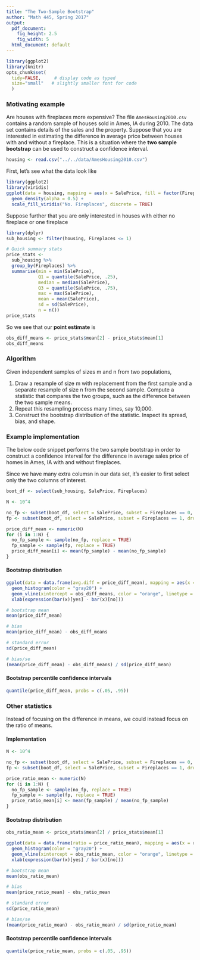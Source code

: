 ```yaml
---
title: "The Two-Sample Bootstrap"
author: "Math 445, Spring 2017"
output:
  pdf_document:
    fig_height: 2.5
    fig_width: 5
  html_document: default
---
```


```r
library(ggplot2)
library(knitr)
opts_chunk$set(
  tidy=FALSE,     # display code as typed
  size="small"   # slightly smaller font for code
  )
```


### Motivating example

Are houses with fireplaces more expensive? The file `AmesHousing2010.csv` contains a random sample of houses sold in Ames, IA during 2010. The data set contains details of the sales and the property. Suppose that you are interested in estimating the difference in average price between houses with and without a fireplace. This is a situation where the **two sample bootstrap** can be used to construct a confidence interval.

```r
housing <- read.csv("../../data/AmesHousing2010.csv")
```

First, let's see what the data look like

```r
library(ggplot2)
library(viridis)
ggplot(data = housing, mapping = aes(x = SalePrice, fill = factor(Fireplaces))) + 
  geom_density(alpha = 0.5) + 
  scale_fill_viridis("No. Fireplaces", discrete = TRUE)
```

Suppose further that you are only interested in houses with either no fireplace or one fireplace

```r
library(dplyr)
sub_housing <- filter(housing, Fireplaces <= 1)

# Quick summary stats
price_stats <- 
  sub_housing %>%
  group_by(Fireplaces) %>%
  summarise(min = min(SalePrice),
            Q1 = quantile(SalePrice, .25),
            median = median(SalePrice),
            Q3 = quantile(SalePrice, .75),
            max = max(SalePrice),
            mean = mean(SalePrice),
            sd = sd(SalePrice),
            n = n())
price_stats
```

So we see that our **point estimate** is 

```r
obs_diff_means <- price_stats$mean[2] - price_stats$mean[1]
obs_diff_means
```

### Algorithm

Given independent samples of sizes m and n from two populations, 

1. Draw a resample of size m with replacement from the first sample and a separate resample of size n from the second sample. Compute a statistic that compares the two groups, such as the difference between the two sample means. 
2. Repeat this resampling process many times, say 10,000. 
3. Construct the bootstrap distribution of the statistic. Inspect its spread, bias, and shape.


### Example implementation

The below code snippet performs the two sample bootstrap in order to construct a confidence interval for the difference in average sales price of homes in Ames, IA with and without fireplaces.

Since we have many extra columsn in our data set, it's easier to first select only the two columns of interest.

```r
boot_df <- select(sub_housing, SalePrice, Fireplaces)
```


```r
N <- 10^4

no_fp <- subset(boot_df, select = SalePrice, subset = Fireplaces == 0, drop = TRUE)
fp <- subset(boot_df, select = SalePrice, subset = Fireplaces == 1, drop = TRUE)

price_diff_mean <- numeric(N)
for (i in 1:N) {
  no_fp_sample <- sample(no_fp, replace = TRUE)
  fp_sample <- sample(fp, replace = TRUE)
  price_diff_mean[i] <- mean(fp_sample) - mean(no_fp_sample)
}
```


#### Bootstrap distribution

```r
ggplot(data = data.frame(avg.diff = price_diff_mean), mapping = aes(x = avg.diff)) + 
  geom_histogram(color = "gray20") + 
  geom_vline(xintercept = obs_diff_means, color = "orange", linetype = 2) + 
  xlab(expression(bar(x)[yes] - bar(x)[no]))
```

```r
# bootstrap mean
mean(price_diff_mean)                     

# bias
mean(price_diff_mean) - obs_diff_means

# standard error
sd(price_diff_mean)  

# bias/se
(mean(price_diff_mean) - obs_diff_means) / sd(price_diff_mean)  
```

#### Bootstrap percentile confidence intervals

```r
quantile(price_diff_mean, probs = c(.05, .95))
```


### Other statistics

Instead of focusing on the difference in means, we could instead focus on the ratio of means.

#### Implementation

```r
N <- 10^4

no_fp <- subset(boot_df, select = SalePrice, subset = Fireplaces == 0, drop = TRUE)
fp <- subset(boot_df, select = SalePrice, subset = Fireplaces == 1, drop = TRUE)

price_ratio_mean <- numeric(N)
for (i in 1:N) {
  no_fp_sample <- sample(no_fp, replace = TRUE)
  fp_sample <- sample(fp, replace = TRUE)
  price_ratio_mean[i] <- mean(fp_sample) / mean(no_fp_sample)
}
```

#### Bootstrap distribution

```r
obs_ratio_mean <- price_stats$mean[2] / price_stats$mean[1]

ggplot(data = data.frame(ratio = price_ratio_mean), mapping = aes(x = ratio)) + 
  geom_histogram(color = "gray20") + 
  geom_vline(xintercept = obs_ratio_mean, color = "orange", linetype = 2) + 
  xlab(expression(bar(x)[yes] / bar(x)[no]))
```

```r
# bootstrap mean
mean(obs_ratio_mean)                     

# bias
mean(price_ratio_mean) - obs_ratio_mean

# standard error
sd(price_ratio_mean)                     

# bias/se
(mean(price_ratio_mean) - obs_ratio_mean) / sd(price_ratio_mean) 
```

#### Bootstrap percentile confidence intervals

```r
quantile(price_ratio_mean, probs = c(.05, .95))
```